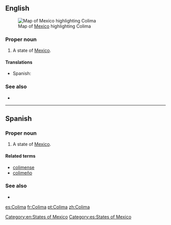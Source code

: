 ==English==
[[File:Mexico map, MX-COL.svg|thumb|Map of [[Mexico]] highlighting Colima]]
===Proper noun===
{{en-proper noun}}

# A state of [[Mexico]].

====Translations====
{{trans-top|state of Mexico}}
*Spanish: {{t+|es|Colima|f}}
{{trans-mid}}
{{trans-bottom}}

===See also===
*{{pedialite}}

[[Category:en:States of Mexico]]

----

==Spanish==

===Proper noun===
{{es-proper noun|f}}

# A state of [[Mexico]].

====Related terms====
*[[colimense]]
*[[colimeño]]

===See also===
* {{pedialite|lang=es}}

[[Category:es:States of Mexico]]

[[es:Colima]]
[[fr:Colima]]
[[pt:Colima]]
[[zh:Colima]]